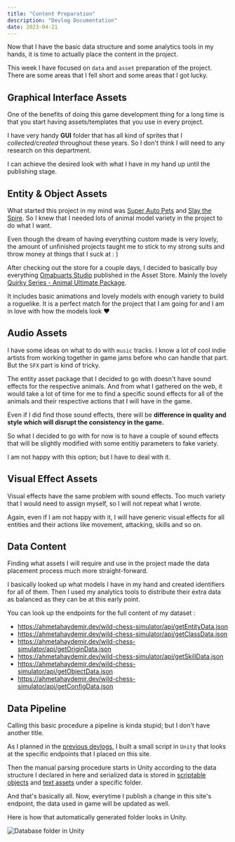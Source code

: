 ```yaml
---
title: "Content Preparation"
description: "Devlog Documentation"
date: 2023-04-21
---
```



<PageDateBar dateTitle="Log Date" dateString={frontmatter.date} />

Now that I have the basic data structure and some analytics tools in my hands, it is time to actually place the content in the project.

This week I have focused on `data` and `asset` preparation of the project. There are some areas that I fell short and some areas that I got lucky.

## Graphical Interface Assets

One of the benefits of doing this game development thing for a long time is that you start having assets/templates that you use in every project.

I have very handy **GUI** folder that has all kind of sprites that I _collected/created_ throughout these years. So I don't think I will need to any research on this department.

I can achieve the desired look with what I have in my hand up until the publishing stage.

## Entity & Object Assets

What started this project in my mind was [Super Auto Pets](https://store.steampowered.com/app/1714040/Super_Auto_Pets/) and [Slay the Spire](https://store.steampowered.com/app/646570/Slay_the_Spire/). So I knew that I needed lots of animal model variety in the project to do what I want.

Even though the dream of having everything custom made is very lovely, the amount of unfinished projects taught me to stick to my strong suits and throw money at things that I suck at : )

After checking out the store for a couple days, I decided to basically buy everything [Omabuarts Studio](https://assetstore.unity.com/publishers/19311) published in the Asset Store. Mainly the lovely [Quirky Series - Animal Ultimate Package](https://assetstore.unity.com/packages/3d/characters/animals/quirky-series-animals-ultimate-pack-209771).

It includes basic animations and lovely models with enough variety to build a roguelike. It is a perfect match for the project that I am going for and I am in love with how the models look ❤️

## Audio Assets

I have some ideas on what to do with `music` tracks. I know a lot of cool indie artists from working together in game jams before who can handle that part. But the `SFX` part is kind of tricky.

The entity asset package that I decided to go with doesn't have sound effects for the respective animals. And from what I gathered on the web, it would take a lot of time for me to find a specific sound effects for all of the animals and their respective actions that I will have in the game.

Even if I did find those sound effects, there will be **difference in quality and style which will disrupt the consistency in the game.**

So what I decided to go with for now is to have a couple of sound effects that will be slightly modified with some entitiy parameters to fake variety.

I am not happy with this option; but I have to deal with it.

## Visual Effect Assets

Visual effects have the same problem with sound effects. Too much variety that I would need to assign myself, so I will not repeat what I wrote.

Again, even if I am not happy with it, I will have generic visual effects for all entities and their actions like movement, attacking, skills and so on.

## Data Content

Finding what assets I will require and use in the project made the data placement process much more straight-forward.

I basically looked up what models I have in my hand and created identifiers for all of them. Then I used my analytics tools to distribute their extra data as balanced as they can be at this early point.

You can look up the endpoints for the full content of my dataset :

- https://ahmetahaydemir.dev/wild-chess-simulator/api/getEntityData.json
- https://ahmetahaydemir.dev/wild-chess-simulator/api/getClassData.json
- https://ahmetahaydemir.dev/wild-chess-simulator/api/getOriginData.json
- https://ahmetahaydemir.dev/wild-chess-simulator/api/getSkillData.json
- https://ahmetahaydemir.dev/wild-chess-simulator/api/getObjectData.json
- https://ahmetahaydemir.dev/wild-chess-simulator/api/getConfigData.json

## Data Pipeline

Calling this basic procedure a pipeline is kinda stupid; but I don't have another title.

As I planned in the [previous devlogs](https://ahmetahaydemir.dev/wild-chess-simulator/devlog/data-structure#data-fetching), I built a small script in `Unity` that looks at the specific endpoints that I placed on this site.

Then the manual parsing procedure starts in Unity according to the data structure I declared in here and serialized data is stored in [scriptable objects](https://docs.unity3d.com/2023.2/Documentation/Manual/class-ScriptableObject.html) and [text assets](https://docs.unity3d.com/2023.2/Documentation/ScriptReference/TextAsset.html) under a specific folder.

And that's basically all. Now, everytime I publish a change in this site's endpoint, the data used in game will be updated as well.

Here is how that automatically generated folder looks in Unity.

![Database folder in Unity](/image/DatabaseFolder.png "Database folder in Unity")